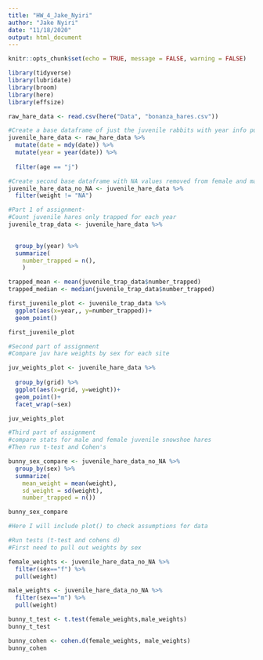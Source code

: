 ```yaml
---
title: "HW_4_Jake_Nyiri"
author: "Jake Nyiri"
date: "11/18/2020"
output: html_document
---
```


```r
knitr::opts_chunk$set(echo = TRUE, message = FALSE, warning = FALSE)
```

```r
library(tidyverse)
library(lubridate)
library(broom)
library(here)
library(effsize)

raw_hare_data <- read.csv(here("Data", "bonanza_hares.csv"))

```

```r
#Create a base dataframe of just the juvenile rabbits with year info pulled out
juvenile_hare_data <- raw_hare_data %>% 
  mutate(date = mdy(date)) %>% 
  mutate(year = year(date)) %>%  
  
  filter(age == "j")

#Create second base dataframe with NA values removed from female and male rabbits weight
juvenile_hare_data_no_NA <- juvenile_hare_data %>% 
  filter(weight != "NA")
```

```r
#Part 1 of assignment-
#Count juvenile hares only trapped for each year
juvenile_trap_data <- juvenile_hare_data %>% 
  

  group_by(year) %>% 
  summarize(
    number_trapped = n(),
    )

trapped_mean <- mean(juvenile_trap_data$number_trapped)
trapped_median <- median(juvenile_trap_data$number_trapped)

```
```r
first_juvenile_plot <- juvenile_trap_data %>% 
  ggplot(aes(x=year,, y=number_trapped))+
  geom_point()

first_juvenile_plot
```

```r
#Second part of assignment
#Compare juv hare weights by sex for each site

juv_weights_plot <- juvenile_hare_data %>% 
  
  group_by(grid) %>% 
  ggplot(aes(x=grid, y=weight))+
  geom_point()+
  facet_wrap(~sex)

juv_weights_plot
```

```r
#Third part of assignment
#compare stats for male and female juvenile snowshoe hares
#Then run t-test and Cohen's

bunny_sex_compare <- juvenile_hare_data_no_NA %>% 
  group_by(sex) %>% 
  summarize(
    mean_weight = mean(weight),
    sd_weight = sd(weight),
    number_trapped = n())

bunny_sex_compare
```
```r
#Here I will include plot() to check assumptions for data
```

```r
#Run tests (t-test and cohens d)
#First need to pull out weights by sex

female_weights <- juvenile_hare_data_no_NA %>% 
  filter(sex=="f") %>% 
  pull(weight)

male_weights <- juvenile_hare_data_no_NA %>% 
  filter(sex=="m") %>% 
  pull(weight)

bunny_t_test <- t.test(female_weights,male_weights)
bunny_t_test

bunny_cohen <- cohen.d(female_weights, male_weights)
bunny_cohen

```

